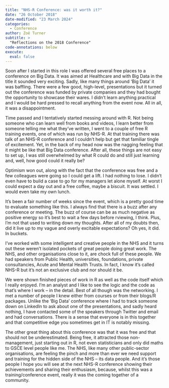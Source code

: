 ```yaml
---
title: "NHS-R Conference: was it worth it?"
date: "26 October 2018"
date-modified: "23 March 2024"
categories:
  - Conference
author: Zoë Turner
subtitle: >
  "Reflections on the 2018 Conference"
code-annotations: below
execute: 
  eval: false
---
```


Soon after I started in this role I was offered several free places to a conference on Big Data. It was aimed at Healthcare and with Big Data in the title it sounded very exciting. Sadly, like many things around ‘Big Data’ it was baffling. There were a few good, high-level, presentations but it turned out the conference was funded by private companies and they had bought the opportunity to showcase their wares. I didn’t learn anything practical and I would be hard pressed to recall anything from the event now. All in all, it was a disappointment.

Time passed and I tentatively started messing around with R. Not being someone who can learn well from books and videos, I learn better from someone telling me what they’ve written, I went to a couple of free R training events, one of which was run by NHS-R. At that training there was talk of an NHS-R conference and I couldn’t help but get that familiar tingle of excitement. Yet, in the back of my head now was the nagging feeling that it might be like that Big Data conference. After all, these things are not easy to set up, I was still overwhelmed by what R could do and still just learning and, well, how good could it really be?

Optimism won out, along with the fact that the conference was free and a few colleagues were going so I could get a lift. I had nothing to lose. I didn’t even have to build a case to go for my managers let alone myself. At worst I could expect a day out and a free coffee, maybe a biscuit. It was settled. I would even take my own lunch.

It’s been a fair number of weeks since the event, which is a pretty good time to evaluate something like this. I always find that there is a buzz after any conference or meeting. The buzz of course can be as much negative as positive energy so it’s best to wait a few days before rviewing, I think. Plus, I’m not that used to writing down my thoughts. After all of my doubts then, did it live up to my vague and overly excitable expectations? Oh yes, it did. In buckets.

I’ve worked with some intelligent and creative people in the NHS and it turns out these weren’t isolated pockets of great people doing great work. The NHS, and other organisations close to it, are chock full of these people. We had speakers from Public Health, universities, foundations, private consultancies, Acute and Mental Health Trusts. In fact, I know it’s called NHS-R but it’s not an exclusive club and nor should it be.

We were shown finished pieces of work in R as well as the code itself which I really enjoyed. I’m an analyst and I like to see the logic and the code as that’s where I work – in the detail. Best of all though was the networking. I met a number of people I knew either from courses or from their blogs/R packages. Unlike the ‘Big Data’ conference where I had to track someone down on LinkedIn to ask about one of the presentations, and sadly heard nothing, I have contacted some of the speakers through Twitter and email and had conversations. There is a sense that everyone is in this together and that competitive edge you sometimes get in IT is notably missing.

The other great thing about this conference was that it was free and that should not be underestimated. Being free, it attracted those non-management, just starting out in R, not even statisticians and only did maths to GSCE level people like me. The NHS, like many other public-sector organisations, are feeling the pinch and more than ever we need support and training for the hidden side of the NHS – its data people. And it’s those people I hope you will see at the next NHS-R conference showing their achievements and sharing their enthusiasm, because, whilst this was a training/conference event, really it was the coming together of a community.
